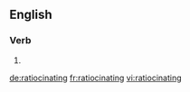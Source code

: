 ==English==

===Verb===
{{head|en}}

# {{present participle of|ratiocinate|lang=en}}

[[de:ratiocinating]]
[[fr:ratiocinating]]
[[vi:ratiocinating]]
